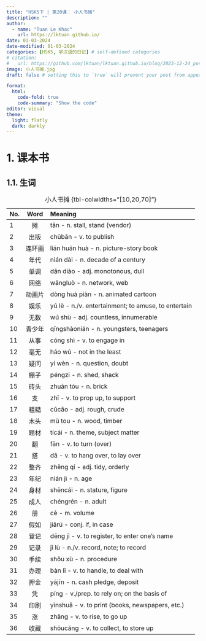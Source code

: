 ---
title: "HSK5下 | 第20课： 小人书摊"
description: ""
author:
  - name: "Tuan Le Khac"
    url: https://lktuan.github.io/
date: 01-03-2024
date-modified: 01-03-2024
categories: [HSK5, 学汉语的日记] # self-defined categories
# citation: 
#   url: https://github.com/lktuan/lktuan.github.io/blog/2023-12-24_post/
image: 小人书摊.jpg
draft: false # setting this to `true` will prevent your post from appearing on your listing page until you're ready!

format: 
  html: 
    code-fold: true
    code-summary: "Show the code"
editor: visual
theme:
  light: flatly
  dark: darkly
---

# 1. 课本书

## 1.1. 生词

| No. |  Word  | Meaning                                             |
|:----|:------:|:----------------------------------------------------|
| 1   |   摊   | tān - n. stall, stand (vendor)                      |
| 2   |  出版  | chūbǎn - v. to publish                              |
| 3   | 连环画 | lián​ huán​ huà​ - n. picture-story book               |
| 4   |  年代  | nián dài - n. decade of a century                   |
| 5   |  单调  | dān diào - adj. monotonous, dull                    |
| 6   |  网络  | wǎngluò - n. network, web                           |
| 7   | 动画片 | dòng huà piàn - n. animated cartoon                 |
| 8   |  娱乐  | yú lè - n./v. entertainment; to amuse, to entertain |
| 9   |  无数  | wú shù - adj. countless, innumerable                |
| 10  | 青少年 | qīngshàonián - n. youngsters, teenagers             |
| 11  |  从事  | cóng shì - v. to engage in                          |
| 12  |  毫无  | háo wú - not in the least                           |
| 13  |  疑问  | yí wèn - n. question, doubt                         |
| 14  |  棚子  | péngzi - n. shed, shack                             |
| 15  |  砖头  | zhuān tóu - n. brick                                |
| 16  |   支   | zhī - v. to prop up, to support                     |
| 17  |  粗糙  | cūcāo - adj. rough, crude                           |
| 18  |  木头  | mù tou - n. wood, timber                            |
| 19  |  题材  | tícái - n. theme, subject matter                    |
| 20  |   翻   | fān - v. to turn (over)                             |
| 21  |   搭   | dā - v. to hang over, to lay over                   |
| 22  |  整齐  | zhěng qí - adj. tidy, orderly                       |
| 23  |  年纪  | nián jì - n. age                                    |
| 24  |  身材  | shēncái - n. stature, figure                        |
| 25  |  成人  | chéngrén - n. adult                                 |
| 26  |   册   | cè - m. volume                                      |
| 27  |  假如  | jiǎrú - conj. if, in case                           |
| 28  |  登记  | dēng jì - v. to register, to enter one's name       |
| 29  |  记录  | jì lù - n./v. record, note; to record               |
| 30  |  手续  | shǒu xù - n. procedure                              |
| 31  |  办理  | bàn lǐ - v. to handle, to deal with                 |
| 32  |  押金  | yājīn - n. cash pledge, deposit                     |
| 33  |   凭   | píng - v./prep. to rely on; on the basis of         |
| 34  |  印刷  | yìnshuā - v. to print (books, newspapers, etc.)     |
| 35  |   涨   | zhǎng - v. to rise, to go up                        |
| 36  |  收藏  | shōucáng - v. to collect, to store up               |

: 小人书摊 {tbl-colwidths="\[10,20,70\]"}